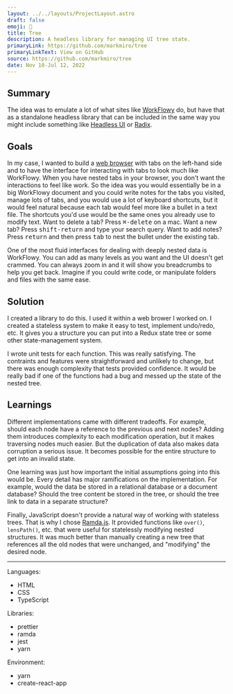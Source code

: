 ```yaml
---
layout: ../../layouts/ProjectLayout.astro
draft: false
emoji: 🌲
title: Tree
description: A headless library for managing UI tree state.
primaryLink: https://github.com/markmiro/tree
primaryLinkText: View on GitHub
source: https://github.com/markmiro/tree
date: Nov 10-Jul 12, 2022
---
```


## Summary

The idea was to emulate a lot of what sites like [WorkFlowy](https://workflowy.com) do, but have that as a standalone headless library that can be included in the same way you might include something like [Headless UI](https://headlessui.com) or [Radix](https://www.radix-ui.com/).

## Goals

In my case, I wanted to build a [web browser](/projects/mosaic) with tabs on the left-hand side and to have the interface for interacting with tabs to look much like WorkFlowy. When you have nested tabs in your browser, you don't want the interactions to feel like work. So the idea was you would essentially be in a big WorkFlowy document and you could write notes for the tabs you visited, manage lots of tabs, and you would use a lot of keyboard shortcuts, but it would feel natural because each tab would feel more like a bullet in a text file. The shortcuts you'd use would be the same ones you already use to modify text. Want to delete a tab? Press <kbd>⌘-delete</kbd> on a mac. Want a new tab? Press <kbd>shift-return</kbd> and type your search query. Want to add notes? Press <kbd>return</kbd> and then press <kbd>tab</kbd> to nest the bullet under the existing tab.

One of the most fluid interfaces for dealing with deeply nested data is WorkFlowy. You can add as many levels as you want and the UI doesn't get crammed. You can always zoom in and it will show you breadcrumbs to help you get back. Imagine if you could write code, or manipulate folders and files with the same ease.

## Solution

I created a library to do this. I used it within a web brower I worked on. I created a stateless system to make it easy to test, implement undo/redo, etc. It gives you a structure you can put into a Redux state tree or some other state-management system.

I wrote unit tests for each function. This was really satisfying. The contraints and features were straightforward and unlikely to change, but there was enough complexity that tests provided confidence. It would be really bad if one of the functions had a bug and messed up the state of the nested tree.

## Learnings

Different implementations came with different tradeoffs. For example, should each node have a reference to the previous and next nodes? Adding them introduces complexity to each modification operation, but it makes traversing nodes much easier. But the duplication of data also makes data corruption a serious issue. It becomes possible for the entire structure to get into an invalid state.

One learning was just how important the initial assumptions going into this would be. Every detail has major ramifications on the implementation. For example, would the data be stored in a relational database or a document database? Should the tree content be stored in the tree, or should the tree link to data in a separate structure?

Finally, JavaScript doesn't provide a natural way of working with stateless trees. That is why I chose [Ramda.js](https://ramdajs.com). It provided functions like `over()`, `lensPath()`, etc. that were useful for statelessly modifying nested structures. It was much better than manually creating a new tree that references all the old nodes that were unchanged, and "modifying" the desired node.

---

Languages:

- HTML
- CSS
- TypeScript

Libraries:

- prettier
- ramda
- jest
- yarn

Environment:

- yarn
- create-react-app
